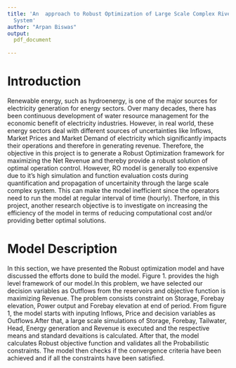 ```yaml
---
title: 'An  approach to Robust Optimization of Large Scale Complex River
  System'
author: "Arpan Biswas"
output:
  pdf_document
    
---
```


# Introduction 

Renewable energy, such as hydroenergy, is one of the major sources for electricity generation for energy sectors. Over many decades, there has been continuous development of water resource management for the economic benefit of electricity industries. However, in real world, these energy sectors deal with different sources of uncertainties like Inflows, Market Prices and Market Demand of electricity which significantly impacts their operations and therefore in generating revenue. Therefore, the objective in this project is to generate a Robust Optimization framework for maximizing the Net Revenue and thereby provide a robust solution of optimal operation control. However, RO model is generally too expensive due to it's high simulation and function evaluation costs during quantification and propagation of uncertainity through the large scale complex system. This can make the model inefficient since the operators need to run the model at regular interval of time (hourly). Therfore, in this project, another research objective is to investigate on increasing the efficiency of the model in terms of reducing computational cost and/or providing better optimal solutions.

# Model Description

In this section, we have presented the Robust optimization model and have discussed the efforts done to build the model. Figure 1. provides the high level framework of our model.In this problem, we have selected our decision variables as Outflows from the reservoirs and objective function is maximizing Revenue. The problem consists constraint on Storage, Forebay elevation, Power output and Forebay elevation at end of period. From figure 1, the model starts with inputing Inflows, Price and decision variables as Outflows.After that, a large scale simulations of Storage, Forebay, Tailwater, Head, Energy generation and Revenue is executed and the respective means and standard devaitions is calculated. After that, the model calculates Robust objective function and validates all the Probabilistic constraints. The model then checks if the convergence criteria have been achieved and if all the constraints have been satisfied.    